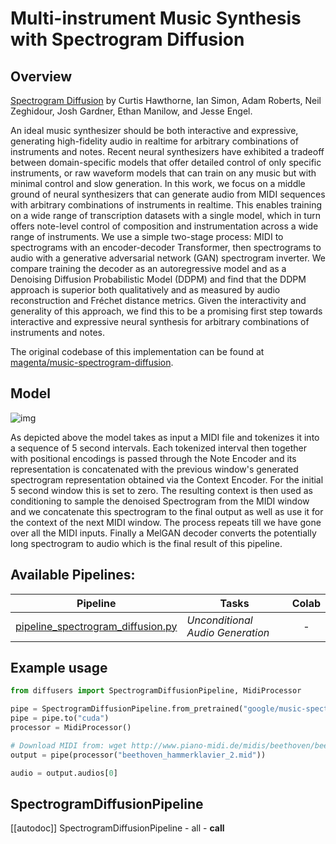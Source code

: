 <!--Copyright 2023 The HuggingFace Team. All rights reserved.

Licensed under the Apache License, Version 2.0 (the "License"); you may not use this file except in compliance with
the License. You may obtain a copy of the License at

http://www.apache.org/licenses/LICENSE-2.0

Unless required by applicable law or agreed to in writing, software distributed under the License is distributed on
an "AS IS" BASIS, WITHOUT WARRANTIES OR CONDITIONS OF ANY KIND, either express or implied. See the License for the
specific language governing permissions and limitations under the License.
-->

# Multi-instrument Music Synthesis with Spectrogram Diffusion

## Overview

[Spectrogram Diffusion](https://arxiv.org/abs/2206.05408) by Curtis Hawthorne, Ian Simon, Adam Roberts, Neil Zeghidour, Josh Gardner, Ethan Manilow, and Jesse Engel.

An ideal music synthesizer should be both interactive and expressive, generating high-fidelity audio in realtime for arbitrary combinations of instruments and notes. Recent neural synthesizers have exhibited a tradeoff between domain-specific models that offer detailed control of only specific instruments, or raw waveform models that can train on any music but with minimal control and slow generation. In this work, we focus on a middle ground of neural synthesizers that can generate audio from MIDI sequences with arbitrary combinations of instruments in realtime. This enables training on a wide range of transcription datasets with a single model, which in turn offers note-level control of composition and instrumentation across a wide range of instruments. We use a simple two-stage process: MIDI to spectrograms with an encoder-decoder Transformer, then spectrograms to audio with a generative adversarial network (GAN) spectrogram inverter. We compare training the decoder as an autoregressive model and as a Denoising Diffusion Probabilistic Model (DDPM) and find that the DDPM approach is superior both qualitatively and as measured by audio reconstruction and Fréchet distance metrics. Given the interactivity and generality of this approach, we find this to be a promising first step towards interactive and expressive neural synthesis for arbitrary combinations of instruments and notes.

The original codebase of this implementation can be found at [magenta/music-spectrogram-diffusion](https://github.com/magenta/music-spectrogram-diffusion).

## Model

![img](https://storage.googleapis.com/music-synthesis-with-spectrogram-diffusion/architecture.png)

As depicted above the model takes as input a MIDI file and tokenizes it into a sequence of 5 second intervals. Each tokenized interval then together with positional encodings is passed through the Note Encoder and its representation is concatenated with the previous window's generated spectrogram representation obtained via the Context Encoder. For the initial 5 second window this is set to zero. The resulting context is then used as conditioning to sample the denoised Spectrogram from the MIDI window and we concatenate this spectrogram to the final output as well as use it for the context of the next MIDI window. The process repeats till we have gone over all the MIDI inputs. Finally a MelGAN decoder converts the potentially long spectrogram to audio which is the final result of this pipeline.

## Available Pipelines:

| Pipeline | Tasks | Colab
|---|---|:---:|
| [pipeline_spectrogram_diffusion.py](https://github.com/huggingface/diffusers/blob/main/src/diffusers/pipelines/spectrogram_diffusion/pipeline_spectrogram_diffusion) | *Unconditional Audio Generation* | - |


## Example usage

```python
from diffusers import SpectrogramDiffusionPipeline, MidiProcessor

pipe = SpectrogramDiffusionPipeline.from_pretrained("google/music-spectrogram-diffusion")
pipe = pipe.to("cuda")
processor = MidiProcessor()

# Download MIDI from: wget http://www.piano-midi.de/midis/beethoven/beethoven_hammerklavier_2.mid
output = pipe(processor("beethoven_hammerklavier_2.mid"))

audio = output.audios[0]
```

## SpectrogramDiffusionPipeline
[[autodoc]] SpectrogramDiffusionPipeline
	- all
	- __call__
